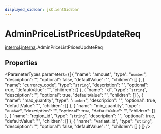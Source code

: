```yaml
---
displayed_sidebar: jsClientSidebar
---
```



# AdminPriceListPricesUpdateReq

[internal](../../admin_discounts/modules/admin_discounts.internal.mdx).[internal](../modules/admin_discounts.internal.internal.mdx).AdminPriceListPricesUpdateReq

## Properties

<ParameterTypes parameters={[
  {
    "name": "amount",
    "type": "`number`",
    "description": "",
    "optional": false,
    "defaultValue": "",
    "children": []
  },
  {
    "name": "currency_code",
    "type": "`string`",
    "description": "",
    "optional": true,
    "defaultValue": "",
    "children": []
  },
  {
    "name": "id",
    "type": "`string`",
    "description": "",
    "optional": true,
    "defaultValue": "",
    "children": []
  },
  {
    "name": "max_quantity",
    "type": "`number`",
    "description": "",
    "optional": true,
    "defaultValue": "",
    "children": []
  },
  {
    "name": "min_quantity",
    "type": "`number`",
    "description": "",
    "optional": true,
    "defaultValue": "",
    "children": []
  },
  {
    "name": "region_id",
    "type": "`string`",
    "description": "",
    "optional": true,
    "defaultValue": "",
    "children": []
  },
  {
    "name": "variant_id",
    "type": "`string`",
    "description": "",
    "optional": false,
    "defaultValue": "",
    "children": []
  }
]} />
